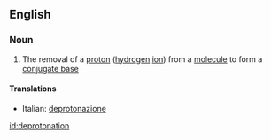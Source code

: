 ==English==

===Noun===
{{wikipedia}}
{{en-noun}}

#{{chemistry}} The removal of a [[proton]] ([[hydrogen]] [[ion]]) from a [[molecule]] to form a [[conjugate base]]

====Translations====
{{top}}
*Italian: [[deprotonazione]] {{f}}
{{mid}}

{{bottom}}

[[id:deprotonation]]